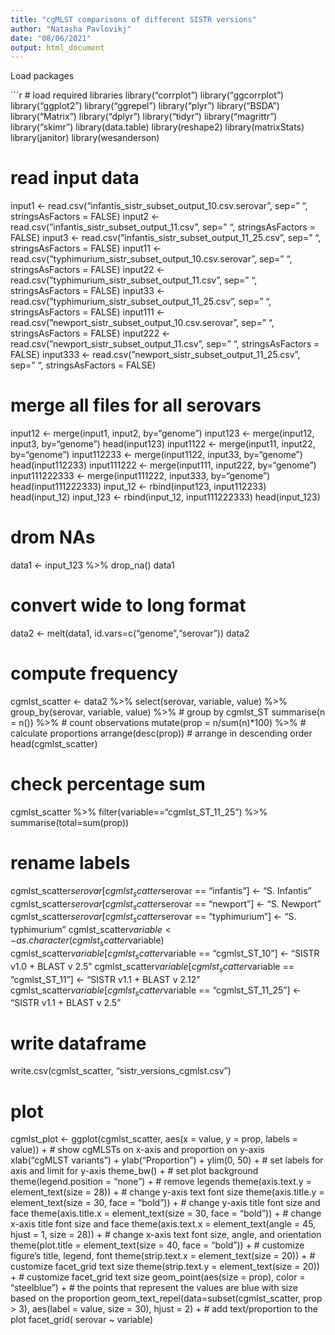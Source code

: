```yaml
---
title: "cgMLST comparisons of different SISTR versions"
author: "Natasha Pavlovikj"
date: "08/06/2021"
output: html_document
---
```

Load packages

```r

# load required libraries
library("corrplot")
library("ggcorrplot")
library("ggplot2")
library("ggrepel")
library("plyr")
library("BSDA")
library("Matrix")
library("dplyr")
library("tidyr")
library("magrittr")
library("skimr")
library(data.table)
library(reshape2)
library(matrixStats)
library(janitor)
library(wesanderson)

# read input data
input1 <- read.csv("infantis_sistr_subset_output_10.csv.serovar", sep=" ", stringsAsFactors = FALSE)
input2 <- read.csv("infantis_sistr_subset_output_11.csv", sep=" ", stringsAsFactors = FALSE)
input3 <- read.csv("infantis_sistr_subset_output_11_25.csv", sep=" ", stringsAsFactors = FALSE)
input11 <- read.csv("typhimurium_sistr_subset_output_10.csv.serovar", sep=" ", stringsAsFactors = FALSE)
input22 <- read.csv("typhimurium_sistr_subset_output_11.csv", sep=" ", stringsAsFactors = FALSE)
input33 <- read.csv("typhimurium_sistr_subset_output_11_25.csv", sep=" ", stringsAsFactors = FALSE)
input111 <- read.csv("newport_sistr_subset_output_10.csv.serovar", sep=" ", stringsAsFactors = FALSE)
input222 <- read.csv("newport_sistr_subset_output_11.csv", sep=" ", stringsAsFactors = FALSE)
input333 <- read.csv("newport_sistr_subset_output_11_25.csv", sep=" ", stringsAsFactors = FALSE)

# merge all files for all serovars
input12 <- merge(input1, input2, by="genome")
input123 <- merge(input12, input3, by="genome")
head(input123)
input1122 <- merge(input11, input22, by="genome")
input112233 <- merge(input1122, input33, by="genome")
head(input112233)
input111222 <- merge(input111, input222, by="genome")
input111222333 <- merge(input111222, input333, by="genome")
head(input111222333)
input_12 <- rbind(input123, input112233)
head(input_12)
input_123 <- rbind(input_12, input111222333)
head(input_123)

# drom NAs
data1 <- input_123 %>%
  drop_na()
data1

# convert wide to long format
data2 <- melt(data1, id.vars=c("genome","serovar"))
data2

# compute frequency 
cgmlst_scatter <- data2 %>%
  select(serovar, variable, value) %>%
  group_by(serovar, variable, value) %>%  # group by cgmlst_ST
  summarise(n = n()) %>%  # count observations 
  mutate(prop = n/sum(n)*100) %>%  # calculate proportions 
  arrange(desc(prop))  # arrange in descending order 
head(cgmlst_scatter)

# check percentage sum
cgmlst_scatter %>% 
  filter(variable=="cgmlst_ST_11_25") %>% 
  summarise(total=sum(prop))

# rename labels
cgmlst_scatter$serovar[cgmlst_scatter$serovar == "infantis"] <- "S. Infantis"
cgmlst_scatter$serovar[cgmlst_scatter$serovar == "newport"] <- "S. Newport"
cgmlst_scatter$serovar[cgmlst_scatter$serovar == "typhimurium"] <- "S. typhimurium"
cgmlst_scatter$variable <- as.character(cgmlst_scatter$variable) 
cgmlst_scatter$variable[cgmlst_scatter$variable == "cgmlst_ST_10"] <- "SISTR v1.0 + BLAST v 2.5"
cgmlst_scatter$variable[cgmlst_scatter$variable == "cgmlst_ST_11"] <- "SISTR v1.1 + BLAST v 2.12"
cgmlst_scatter$variable[cgmlst_scatter$variable == "cgmlst_ST_11_25"] <- "SISTR v1.1 + BLAST v 2.5"

# write dataframe
write.csv(cgmlst_scatter, "sistr_versions_cgmlst.csv")

# plot 
cgmlst_plot <- ggplot(cgmlst_scatter, aes(x = value, y = prop, labels = value)) +  # show cgMLSTs on x-axis and proportion on y-axis
  xlab("cgMLST variants") + ylab("Proportion") + ylim(0, 50) +  # set labels for axis and limit for y-axis
  theme_bw() +  # set plot background
  theme(legend.position = "none") +  # remove legends 
  theme(axis.text.y = element_text(size = 28)) +  # change y-axis text font size 
  theme(axis.title.y = element_text(size = 30, face = "bold")) +  # change y-axis title font size and face
  theme(axis.title.x = element_text(size = 30, face = "bold")) +  # change x-axis title font size and face
  theme(axis.text.x = element_text(angle = 45, hjust = 1, size = 28)) +  # change x-axis text font size, angle, and orientation
  theme(plot.title = element_text(size = 40, face = "bold")) +  # customize figure's title, legend, font
  theme(strip.text.x = element_text(size = 20)) +  # customize facet_grid text size
  theme(strip.text.y = element_text(size = 20)) +  # customize facet_grid text size
  geom_point(aes(size =  prop), color = "steelblue") +  # the points that represent the values are blue with size based on the proportion
  geom_text_repel(data=subset(cgmlst_scatter, prop > 3), aes(label = value, size = 30), hjust = 2) +  # add text/proportion to the plot
  facet_grid( serovar ~ variable)
